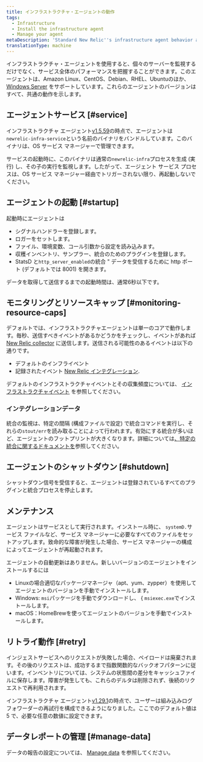 ```yaml
---
title: インフラストラクチャ・エージェントの動作
tags:
  - Infrastructure
  - Install the infrastructure agent
  - Manage your agent
metaDescription: 'Standard New Relic''s infrastructure agent behavior at startup, retry, maintenance, shutdown, etc.'
translationType: machine
---
```


インフラストラクチャ・エージェントを使用すると、個々のサーバーを監視するだけでなく、サービス全体のパフォーマンスを把握することができます。このエージェントは、Amazon Linux、CentOS、Debian、RHEL、Ubuntuのほか、 [Windows Server](/docs/infrastructure-install-windows-server) をサポートしています。これらのエージェントのバージョンはすべて、共通の動作を示します。

## エージェントサービス [#service]

インフラストラクチャ エージェント[v1.5.59](/docs/release-notes/infrastructure-release-notes/infrastructure-agent-release-notes/new-relic-infrastructure-agent-1559)の時点で、エージェントは`newrelic-infra-service`という名前のバイナリをバンドルしています。このバイナリは、OS サービス マネージャーで管理できます。

サービスの起動時に、このバイナリは通常の`newrelic-infra`プロセスを生成 (実行) し、その子の実行を監視します。したがって、エージェント サービス プロセスは、OS サービス マネージャー経由でトリガーされない限り、再起動しないでください。

## エージェントの起動 [#startup]

起動時にエージェントは

* シグナルハンドラーを登録します。
* ロガーをセットします。
* ファイル、環境変数、コール引数から設定を読み込みます。
* 収穫インベントリ、サンプラー、統合のためのプラグインを登録します。
* StatsD と`http_server_enabled`の統合 " データを受信するために http ポート (デフォルトでは 8001) を開きます。

データを取得して送信するまでの起動時間は、通常6秒以下です。

## モニタリングとリソースキャップ [#monitoring-resource-caps]

デフォルトでは、インフラストラクチャエージェントは単一のコアで動作します。毎秒、送信すべきイベントがあるかどうかをチェックし、イベントがあれば [New Relic collector](/docs/using-new-relic/welcome-new-relic/getting-started/glossary#collector) に送信します。送信される可能性のあるイベントは以下の通りです。

* デフォルトのインフライベント
* 記録されたイベント [New Relic インテグレーション](/docs/infrastructure/infrastructure-integrations/get-started/introduction-infrastructure-integrations).

デフォルトのインフラストラクチャイベントとその収集頻度については、 [インフラストラクチャイベント](/docs/infrastructure/new-relic-infrastructure/data-instrumentation/default-infrastructure-attributes-events#h2-Infrastructure-events) を参照してください。

### インテグレーションデータ

統合の監視は、特定の間隔 (構成ファイルで設定) で統合コマンドを実行し、それらの`stout/err`を読み取ることによって行われます。有効にする統合が多いほど、エージェントのフットプリントが大きくなります。詳細については[、特定の統合に関するドキュメントを](/docs/infrastructure/infrastructure-integrations/get-started/introduction-infrastructure-integrations)参照してください。

## エージェントのシャットダウン [#shutdown]

シャットダウン信号を受信すると、エージェントは登録されているすべてのプラグインと統合プロセスを停止します。

## メンテナンス

エージェントはサービスとして実行されます。インストール時に、 `systemD.`サービス ファイルなど、サービス マネージャーに必要なすべてのファイルをセットアップします。致命的な障害が発生した場合、サービス マネージャーの構成によってエージェントが再起動されます。

エージェントの自動更新はありません。新しいバージョンのエージェントをインストールするには

* Linuxの場合適切なパッケージマネージャ（apt、yum、zypper）を使用してエージェントのバージョンを手動でインストールします。
* Windows: `msi`パッケージを手動でダウンロードし、 &#x7B; `msiexec.exe`でインストールします。
* macOS：HomeBrewを使ってエージェントのバージョンを手動でインストールします。

## リトライ動作 [#retry]

インジェストサービスへのリクエストが失敗した場合、ペイロードは廃棄されます。その後のリクエストは、成功するまで指数関数的なバックオフパターンに従います。インベントリについては、システムの状態間の差分をキャッシュファイルに保存します。障害が発生しても、これらのデルタは削除されず、後続のリクエストで再利用されます。

インフラストラクチャ エージェント[v1.29.1](/docs/release-notes/infrastructure-release-notes/infrastructure-agent-release-notes/new-relic-infrastructure-agent-1291)の時点で、ユーザーは組み込みログ フォワーダーの再試行を構成できるようになりました。ここでのデフォルト値は 5 で、必要な任意の数値に設定できます。

## データレポートの管理 [#manage-data]

データの報告の設定については、 [Manage data](/docs/infrastructure/manage-your-data/data-instrumentation/manage-infrastructure-data-reporting) を参照してください。